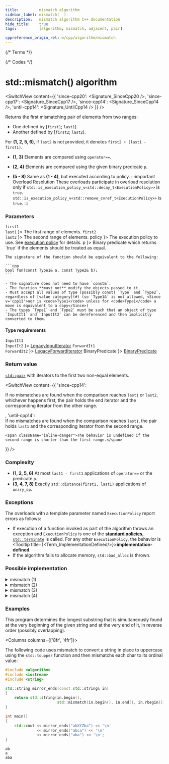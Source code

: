 ```yaml
---
title:         mismatch algorithm
sidebar_label: mismatch(  )
description:   mismatch algorithm C++ documentation
hide_title:    true
tags:          [algorithm, mismatch, adjacent, pair]

cppreference_origin_rel: w/cpp/algorithm/mismatch
---
```



{/* Terms */}


{/* Codes */}


# std::mismatch() algorithm

<SwitchView content={{
	'since-cpp20': <Signature_SinceCpp20 />,
	'since-cpp17': <Signature_SinceCpp17 />,
	'since-cpp14': <Signature_SinceCpp14 />,
  'until-cpp14': <Signature_UntilCpp14 />
}} />

Returns the first mismatching pair of elements from two ranges:
- One defined by [`first1`; `last1`).
- Another defined by [`first2`; `last2`).

For **(1, 2, 5, 6)**, if `last2` is not provided, it denotes `first2 + (last1 - first1)`.

- **(1, 3)** Elements are compared using `operator==`.

- **(2, 4)** Elements are compared using the given binary predicate `p`.

- **(5 - 8)** Same as **(1 - 4)**, but executed according to policy.
	:::important Overload Resolution
	These overloads participate in overload resolution only if
	<Until v='cpp20'> <code>std::is_execution_policy_v&lt;std::decay_t&lt;ExecutionPolicy&gt;&gt;</code> is <code>true</code>. </Until>
	<Since v='cpp20'> <code>std::is_execution_policy_v&lt;std::remove_cvref_t&lt;ExecutionPolicy&gt;&gt;</code> is <code>true</code>. </Since>
	:::

### Parameters

<SymbolTable>
  <Symbol none noLink name={ <> <code>first1</code> <br/> <code>last1</code> </> }>
    The first range of elements.
  </Symbol>
  <Symbol none noLink name={ <> <code>first2</code> <br/> <code>last2</code> </> }>
    The second range of elements.
  </Symbol>
  <Symbol none noLink name={ <code>policy</code> }>
    The execution policy to use. See <a href="#">execution policy</a> for details.
  </Symbol>
  <Symbol none noLink name={ <code>p</code> }>
    Binary predicate which returns `true` if the elements should be treated as equal.

    The signature of the function should be equivalent to the following:

    ```cpp
    bool fun(const Type1& a, const Type2& b);
    ```

    - The signature does not need to have `const&`.
    - The function **must not** modify the objects passed to it
    - Must accept all values of type (possibly const) `Type` and `Type2`, regardless of [value category](#) (so `Type1&` is not allowed, <Since v='cpp11'>nor is <code>Type1</code> unless for <code>Type1</code> a move is equivalent to a copy</Since>)
    - The types `Type1` and `Type2` must be such that an object of type `InputIt1` and `InputIt2` can be dereferenced and then implicitly converted to them.
  </Symbol>
</SymbolTable>

#### Type requirements

<SymbolTable>
  <Symbol none noLink name={ <> <code>InputIt1</code> <br/> <code>InputIt2</code> </> }>
    <a href="/docs/named_req/LegacyInputIterator">LegacyInputIterator</a>
  </Symbol>
  <Symbol none noLink name={ <> <code>ForwardIt1</code> <br/> <code>ForwardIt2</code> </> }>
    <a href="/docs/named_req/LegacyForwardIterator">LegacyForwardIterator</a>
  </Symbol>
  <Symbol none noLink name={ <code>BinaryPredicate</code> }>
    <a href="/docs/named_req/BinaryPredicate">BinaryPredicate</a>
  </Symbol>
</SymbolTable>

### Return value

[`std::pair`](#) with iterators to the first two non-equal elements.

<SwitchView content={{
  'since-cpp14': <div>
    If no mismatches are found when the comparison reaches <code>last1</code> or <code>last2</code>, whichever happens first, the pair holds the end iterator and the corresponding iterator from the other range.
  </div>,
  'until-cpp14': <div>
    If no mismatches are found when the comparison reaches <code>last1</code>, the pair holds <code>last1</code> and the corresponding iterator from the second range.

    <span className="inline-danger">The behavior is undefined if the second range is shorter than the first range.</span>
  </div>
}} />

### Complexity

- **(1, 2, 5, 6)** At most `last1 - first1` applications of `operator==` or the predicate `p`.
- **(3, 4, 7, 8)** Exactly `std::distance(first1, last1)` applications of `unary_op`.

### Exceptions

The overloads with a template parameter named `ExecutionPolicy` report errors as follows:
- If execution of a function invoked as part of the algorithm throws an exception and `ExecutionPolicy` is one of the [**standard policies**](#), [`std::terminate`](#) is called.
	For any other `ExecutionPolicy`, the behavior is <Tooltip title={<Term_ImplementationDefined/>}>**implementation-defined**</Tooltip>.
- If the algorithm fails to allocate memory, `std::bad_alloc` is thrown.

### Possible implementation

<details>
<summary>mismatch (1)</summary>

```cpp
template<class InputIt1, class InputIt2>
std::pair<InputIt1, InputIt2>
    mismatch(InputIt1 first1, InputIt1 last1, InputIt2 first2)
{
    while (first1 != last1 && *first1 == *first2)
        ++first1, ++first2;

    return std::make_pair(first1, first2);
}
```

</details>

<details>
<summary>mismatch (2)</summary>

```cpp
template<class InputIt1, class InputIt2, class BinaryPredicate>
  std::pair<InputIt1, InputIt2>
mismatch(InputIt1 first1, InputIt1 last1, InputIt2 first2, BinaryPredicate p)
{
  while (first1 != last1 && p(*first1, *first2))
    ++first1, ++first2;

  return std::make_pair(first1, first2);
}
```

</details>

<details>
<summary>mismatch (3)</summary>

```cpp
template<class InputIt1, class InputIt2>
std::pair<InputIt1, InputIt2>
    mismatch(InputIt1 first1, InputIt1 last1, InputIt2 first2, InputIt2 last2)
{
    while (first1 != last1 && first2 != last2 && *first1 == *first2)
        ++first1, ++first2;

    return std::make_pair(first1, first2);
}
```

</details>

<details>
<summary>mismatch (4)</summary>

```cpp
template<class InputIt1, class InputIt2, class BinaryPredicate>
std::pair<InputIt1, InputIt2>
    mismatch(InputIt1 first1, InputIt1 last1,
             InputIt2 first2, InputIt2 last2, BinaryPredicate p)
{
    while (first1 != last1 && first2 != last2 && p(*first1, *first2))
        ++first1, ++first2;

    return std::make_pair(first1, first2);
}
```

</details>

### Examples

This program determines the longest substring that is simultaneously found at the very beginning of the given string and at the very end of it, in reverse order (possibly overlapping).

<Columns columns={['8fr', '4fr']}>
<div>

The following code uses mismatch to convert a string in place to uppercase using the `std::toupper` function and then mismatchs each char to its ordinal value:

```cpp title='Main.cpp' showLineNumbers
#include <algorithm>
#include <iostream>
#include <string>

std::string mirror_ends(const std::string& in)
{
    return std::string(in.begin(),
                       std::mismatch(in.begin(), in.end(), in.rbegin()).first);
}

int main()
{
    std::cout << mirror_ends("abXYZba") << '\n'
              << mirror_ends("abca") << '\n'
              << mirror_ends("aba") << '\n';
}
```

</div>
<div>

```plaintext title="Output"
ab
a
aba
```

</div>
</Columns>

